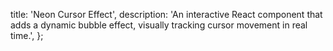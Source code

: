   title: 'Neon Cursor Effect',
  description:
    'An interactive React component that adds a dynamic bubble effect, visually tracking cursor movement in real time.',
};

<ComponentCodePreview name='ripple-cursor' />

